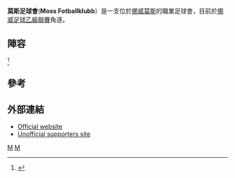 {{Infobox football club |
 clubname = 莫斯足球會|
 image = <!-- 檔案不存在 [[Image:Moss_FK.png|100px]] ，可從英文維基百科取得 -->|
 fullname = Moss Fotballklubb|
 nickname = ''Kællane'' (The Lads)|
 founded = {{Start date and age|1906|8|28}}|
 ground = [[莫斯|莫斯]][[莫斯球場|莫斯球場]] |
 capacity = 3,085|
 chairman = [[Thomas_Thorkildsen|Thomas Thorkildsen]]|
 manager =  [[Ørjan_Christiansen|Ørjan Christiansen]] |
 league = [[挪威足球乙級聯賽|挪威足球乙級聯賽]] |
 season = 2015 |
 position = [[挪威足球乙級聯賽|挪威足球乙級聯賽]] 2<ref>{{cite web |url=http://www.nifs.no/tabell.php?land=1&t=17&u=669850 |language=Norwegian |title=Tabell 2. divisjon, avdeling 2 2015 |work=nifs.no |publisher=[[Amedia|Amedia]] |accessdate=20 January 2016 |archive-date=2020-11-08 |archive-url=https://web.archive.org/web/20201108030707/https://www.nifs.no/tabell.php?land=1&t=17&u=669850 |dead-url=no }}</ref>  |
 pattern_la1=|pattern_b1=|pattern_ra1=|

 leftarm1=FFFF00|body1=FFFF00|rightarm1=FFFF00|shorts1=000000|socks1=FFFF00|
 leftarm2=000000|body2=000000|rightarm2=000000|shorts2=FFFFFF|socks2=000000|
}}

'''莫斯足球會'''('''Moss Fotballklubb'''）是一支位於[[挪威|挪威]][[莫斯|莫斯]]的職業足球會，目前於[[挪威足球乙級聯賽|挪威足球乙級聯賽]]角逐。

==陣容==
{{updated|2015年12月10日}}<ref>{{cite web |url=http://www.mossfk.no/a-laget/a-stallen-2011/spillerstall |title=存档副本 |accessdate=2011-08-10 |deadurl=yes |archiveurl=https://web.archive.org/web/20110807032444/http://www.mossfk.no/a-laget/a-stallen-2011/spillerstall |archivedate=2011-08-07 }}</ref>
{{Fs start}}
{{Fs player|no= 1|nat= NOR |name=Thomas Skjelin|pos=GK}}
{{Fs player|no= 2|nat= NOR |name=Ola Lønn Jenssen|pos=DF|other=由[[費德列斯達足球會|費德列斯達]]外借}}
{{Fs player|no= 3|nat= NOR |name=Mads Ryghseter|pos=DF}}
{{Fs player|no= 4|nat= NOR |name=Tor Erik Moen|pos=MF}}
{{Fs player|no= 5|nat= NOR |name=Tim Reinback|pos=FW}}
{{Fs player|no= 6|nat= NOR |name=Willy Zamble|pos=FW}}
{{Fs player|no= 7|nat= MAR |name=Omar El Ghaouti|pos=FW}}
{{Fs player|no= 8|nat= NOR |name=Martin Elvestad|pos=MF}}
{{Fs player|no= 9|nat= NOR |name=Fabian Stensrud Næss|pos=MF}}
{{Fs player|no=10|nat= NOR |name=Thomas Klaussen|pos=FW}}
{{Fs player|no=11|nat= NOR |name=Saif Haydar|pos=MF}}
{{Fs player|no=14|nat= NOR |name=Aleksander Braun Andresen|pos=MF}}
{{Fs mid}}
{{Fs player|no=15|nat= NOR |name=Rune Isaksen|pos=FW}}
{{Fs player|no=16|nat= LBR |name=[[Dulee_Johnson|Dulee Johnson]]|pos=MF}}
{{Fs player|no=18|nat= NOR |name=René Elshaug|pos=FW}}
{{Fs player|no=19|nat= NOR |name=Frode Larsen|pos=GK}}
{{Fs player|no=20|nat= POL |name=Lukasz Malkowski|pos=FW}}
{{Fs player|no=21|nat= ESP |name=[[Álvaro_Baigorri|Álvaro Baigorri]]|pos=DF}}
{{Fs player|no=22|nat= NOR |name=Henrik Støkkebo|pos=MF}}
{{Fs player|no=23|nat= NOR |name=Oskar Hansen|pos=MF}}
{{Fs player|no=24|nat= NOR |name=Markus Jensen|pos=MF}}
{{Fs player|no=25|nat= NOR |name=Mathias Karlsen|pos=MF}}
{{Fs player|no=44|nat= NOR |name=Hassan Rhamani|pos=MF}}
{{Fs player|no=90|nat= AFG |name=[[Balal_Arezou|Balal Arezou]]|pos=MF}}
{{Fs end}}

==參考==
{{Reflist}}

==外部連結==
*[http://www.mossfk.no/ Official website] {{Wayback|url=http://www.mossfk.no/ |date=20210421035007 }}
*[http://www.kraakevingen.no/ Unofficial supporters site] {{Wayback|url=http://www.kraakevingen.no/ |date=20210225020824 }}

{{挪超}}
[[Category:1906年建立的足球俱樂部|M]]
[[Category:挪威足球俱樂部|M]]
